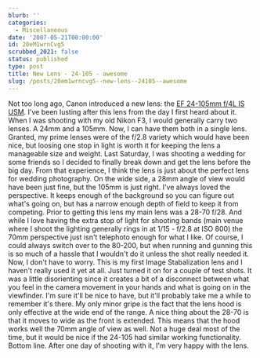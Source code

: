 ```yaml
---
blurb: ''
categories:
  - Miscellaneous
date: '2007-05-21T00:00:00'
id: 20eM1wrnCvg5
scrubbed_2021: false
status: published
type: post
title: New Lens - 24-105 - awesome
slug: /posts/20em1wrncvg5--new-lens--24105--awesome
---
```


Not too long ago, Canon introduced a new lens: the
[EF 24-105mm f/4L IS USM](http://www.usa.canon.com/consumer/controller?act=ModelInfoAct&fcategoryid=149&modelid=11924).
I've been lusting after this lens from the day I first heard about
it. When I was shooting with my old Nikon F3, I would generally
carry two lenses. A 24mm and a 105mm. Now, I can have them both in
a single lens. Granted, my prime lenses were of the f/2.8 variety
which would have been nice, but loosing one stop in light is worth
it for keeping the lens a manageable size and weight. Last
Saturday, I was shooting a wedding for some friends so I decided to
finally break down and get the lens before the big day. From that
experience, I think the lens is just about the perfect lens for
wedding photography. On the wide side, a 28mm angle of view would
have been just fine, but the 105mm is just right. I've always loved
the perspective. It keeps enough of the background so you can
figure out what's going on, but has a narrow enough depth of field
to keep it from competing. Prior to getting this lens my main lens
was a 28-70 f/28. And while I love having the extra stop of light
for shooting bands (main venue where I shoot the lighting generally
rings in at 1/15 - f/2.8 at ISO 800) the 70mm perspective just
isn't telephoto enough for what I like. Of course, I could always
switch over to the 80-200, but when running and gunning this is so
much of a hassle that I wouldn't do it unless the shot really
needed it. Now, I don't have to worry. This is my first Image
Stabalization lens and I haven't really used it yet at all. Just
turned it on for a couple of test shots. It was a little
disorienting since it creates a bit of a disconnect between what
you feel in the camera movement in your hands and what is going on
in the viewfinder. I'm sure it'll be nice to have, but it'll
probably take me a while to remember it's there. My only minor
gripe is the fact that the lens hood is only effective at the wide
end of the range. A nice thing about the 28-70 is that it moves to
wide as the front is extended. This means that the hood works well
the 70mm angle of view as well. Not a huge deal most of the time,
but it would be nice if the 24-105 had similar working
functionality. Bottom line. After one day of shooting with it, I'm
very happy with the lens.
